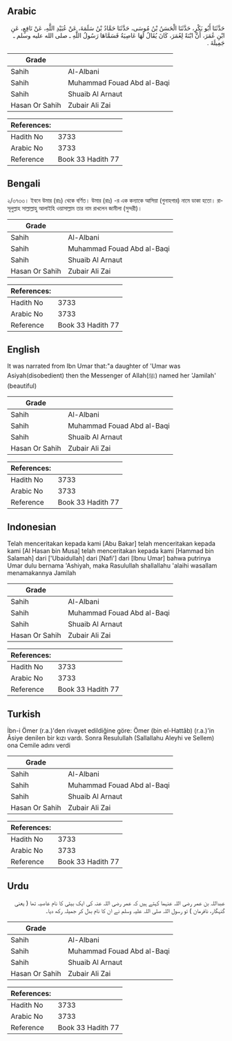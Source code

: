 ## Arabic


<div dir="rtl" lang="ar" style={{fontSize:'larger',backgroundColor:'#f8f9fa',padding:20}}>
حَدَّثَنَا أَبُو بَكْرٍ، حَدَّثَنَا الْحَسَنُ بْنُ مُوسَى، حَدَّثَنَا حَمَّادُ بْنُ سَلَمَةَ، عَنْ عُبَيْدِ اللَّهِ، عَنْ نَافِعٍ، عَنِ ابْنِ عُمَرَ، أَنَّ ابْنَةً لِعُمَرَ، كَانَ يُقَالُ لَهَا عَاصِيَةُ فَسَمَّاهَا رَسُولُ اللَّهِ ـ صلى الله عليه وسلم ـ جَمِيلَةَ ‏.‏
</div>
<div style={{backgroundColor:'#f8f9fa',padding:20, marginBottom: 10}}><table> <thead> <tr> <th>Grade</th> <th></th> </tr> </thead> <tbody> <tr><td>Sahih</td><td>Al-Albani</td></tr><tr><td>Sahih</td><td>Muhammad Fouad Abd al-Baqi</td></tr><tr><td>Sahih</td><td>Shuaib Al Arnaut</td></tr><tr><td>Hasan Or Sahih</td><td>Zubair Ali Zai</td></tr></tbody></table><table> <thead> <tr> <th>References:</th> <th></th> </tr> </thead> <tbody><tr><td>Hadith No</td><td>3733</td></tr><tr><td>Arabic No</td><td>3733</td></tr><tr><td>Reference</td><td>Book 33 Hadith 77</td></tr></tbody></table></div>

## Bengali


<div dir="ltr" lang="bn" style={{fontSize:'larger',backgroundColor:'#f8f9fa',padding:20}}>
২/৩৭৩৩। ইবনে উমার (রাঃ) থেকে বর্ণিত। উমার (রাঃ) -র এক কন্যাকে আসিয়া (গুনাহগার) নামে ডাকা হতো। রাসূলুল্লাহ সাল্লাল্লাহু আলাইহি ওয়াসাল্লাম তার নাম রাখলেন জামীলা (সুন্দরী)।
</div>
<div style={{backgroundColor:'#f8f9fa',padding:20, marginBottom: 10}}><table> <thead> <tr> <th>Grade</th> <th></th> </tr> </thead> <tbody> <tr><td>Sahih</td><td>Al-Albani</td></tr><tr><td>Sahih</td><td>Muhammad Fouad Abd al-Baqi</td></tr><tr><td>Sahih</td><td>Shuaib Al Arnaut</td></tr><tr><td>Hasan Or Sahih</td><td>Zubair Ali Zai</td></tr></tbody></table><table> <thead> <tr> <th>References:</th> <th></th> </tr> </thead> <tbody><tr><td>Hadith No</td><td>3733</td></tr><tr><td>Arabic No</td><td>3733</td></tr><tr><td>Reference</td><td>Book 33 Hadith 77</td></tr></tbody></table></div>

## English


<div dir="ltr" lang="en" style={{fontSize:'larger',backgroundColor:'#f8f9fa',padding:20}}>
It was narrated from Ibn Umar that:"a daughter of 'Umar was Asiyah(disobedient) then the Messenger of Allah(ﷺ) named her 'Jamilah' (beautiful)
</div>
<div style={{backgroundColor:'#f8f9fa',padding:20, marginBottom: 10}}><table> <thead> <tr> <th>Grade</th> <th></th> </tr> </thead> <tbody> <tr><td>Sahih</td><td>Al-Albani</td></tr><tr><td>Sahih</td><td>Muhammad Fouad Abd al-Baqi</td></tr><tr><td>Sahih</td><td>Shuaib Al Arnaut</td></tr><tr><td>Hasan Or Sahih</td><td>Zubair Ali Zai</td></tr></tbody></table><table> <thead> <tr> <th>References:</th> <th></th> </tr> </thead> <tbody><tr><td>Hadith No</td><td>3733</td></tr><tr><td>Arabic No</td><td>3733</td></tr><tr><td>Reference</td><td>Book 33 Hadith 77</td></tr></tbody></table></div>

## Indonesian


<div dir="ltr" lang="id" style={{fontSize:'larger',backgroundColor:'#f8f9fa',padding:20}}>
Telah menceritakan kepada kami [Abu Bakar] telah menceritakan kepada kami [Al Hasan bin Musa] telah menceritakan kepada kami [Hammad bin Salamah] dari ['Ubaidullah] dari [Nafi'] dari [Ibnu Umar] bahwa putrinya Umar dulu bernama 'Ashiyah, maka Rasulullah shallallahu 'alaihi wasallam menamakannya Jamilah
</div>
<div style={{backgroundColor:'#f8f9fa',padding:20, marginBottom: 10}}><table> <thead> <tr> <th>Grade</th> <th></th> </tr> </thead> <tbody> <tr><td>Sahih</td><td>Al-Albani</td></tr><tr><td>Sahih</td><td>Muhammad Fouad Abd al-Baqi</td></tr><tr><td>Sahih</td><td>Shuaib Al Arnaut</td></tr><tr><td>Hasan Or Sahih</td><td>Zubair Ali Zai</td></tr></tbody></table><table> <thead> <tr> <th>References:</th> <th></th> </tr> </thead> <tbody><tr><td>Hadith No</td><td>3733</td></tr><tr><td>Arabic No</td><td>3733</td></tr><tr><td>Reference</td><td>Book 33 Hadith 77</td></tr></tbody></table></div>

## Turkish


<div dir="ltr" lang="tr" style={{fontSize:'larger',backgroundColor:'#f8f9fa',padding:20}}>
İbn-i Ömer (r.a.)'den rivayet edildiğine göre: Ömer (bin el-Hattâb) (r.a.)'in Âsiye denilen bir kızı vardı. Sonra Resulullah (Sallallahu Aleyhi ve Sellem) ona Cemile adını verdi
</div>
<div style={{backgroundColor:'#f8f9fa',padding:20, marginBottom: 10}}><table> <thead> <tr> <th>Grade</th> <th></th> </tr> </thead> <tbody> <tr><td>Sahih</td><td>Al-Albani</td></tr><tr><td>Sahih</td><td>Muhammad Fouad Abd al-Baqi</td></tr><tr><td>Sahih</td><td>Shuaib Al Arnaut</td></tr><tr><td>Hasan Or Sahih</td><td>Zubair Ali Zai</td></tr></tbody></table><table> <thead> <tr> <th>References:</th> <th></th> </tr> </thead> <tbody><tr><td>Hadith No</td><td>3733</td></tr><tr><td>Arabic No</td><td>3733</td></tr><tr><td>Reference</td><td>Book 33 Hadith 77</td></tr></tbody></table></div>

## Urdu


<div dir="rtl" lang="ur" style={{fontSize:'larger',backgroundColor:'#f8f9fa',padding:20}}>
عبداللہ بن عمر رضی اللہ عنہما کہتے ہیں کہ عمر رضی اللہ عنہ کی ایک بیٹی کا نام عاصیہ تھا ( یعنی گنہگار، نافرمان ) تو رسول اللہ صلی اللہ علیہ وسلم نے ان کا نام بدل کر جمیلہ رکھ دیا۔
</div>
<div style={{backgroundColor:'#f8f9fa',padding:20, marginBottom: 10}}><table> <thead> <tr> <th>Grade</th> <th></th> </tr> </thead> <tbody> <tr><td>Sahih</td><td>Al-Albani</td></tr><tr><td>Sahih</td><td>Muhammad Fouad Abd al-Baqi</td></tr><tr><td>Sahih</td><td>Shuaib Al Arnaut</td></tr><tr><td>Hasan Or Sahih</td><td>Zubair Ali Zai</td></tr></tbody></table><table> <thead> <tr> <th>References:</th> <th></th> </tr> </thead> <tbody><tr><td>Hadith No</td><td>3733</td></tr><tr><td>Arabic No</td><td>3733</td></tr><tr><td>Reference</td><td>Book 33 Hadith 77</td></tr></tbody></table></div>